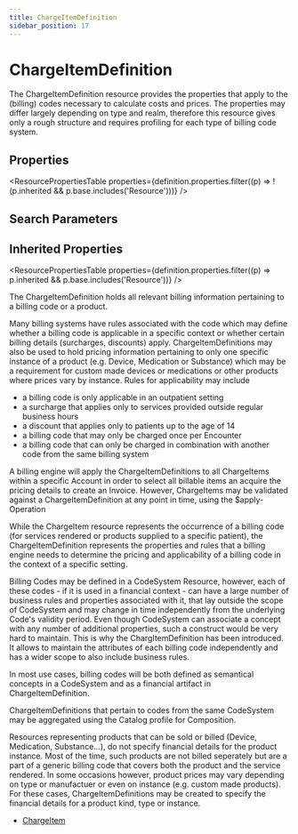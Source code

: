 ```yaml
---
title: ChargeItemDefinition
sidebar_position: 17
---
```



# ChargeItemDefinition

The <Link to="/docs/api/fhir/resources/chargeitemdefinition">ChargeItemDefinition</Link> resource provides the properties that apply to the (billing) codes necessary to calculate costs and prices. The properties may differ largely depending on type and realm, therefore this resource gives only a rough structure and requires profiling for each type of billing code system.

<Tabs queryString="section">
  <TabItem value="schema" label="Schema" default>

## Properties

<ResourcePropertiesTable
  properties={definition.properties.filter((p) => !(p.inherited && p.base.includes('Resource')))}
/>

## Search Parameters

<SearchParamsTable searchParams={definition.searchParameters} />

## Inherited Properties

<ResourcePropertiesTable properties={definition.properties.filter((p) => p.inherited && p.base.includes('Resource'))} />

  </TabItem>
<TabItem value="usage" label="Usage">
<div>   <a name="scope"></a>      <p> The <Link to="/docs/api/fhir/resources/chargeitemdefinition">ChargeItemDefinition</Link> holds all relevant billing information pertaining to a billing code or a product.   </p>   <p> Many billing systems have rules associated with the code which may define whether a billing code is applicable in a specific context or whether certain billing details (surcharges, discounts) apply.  <Link to="/docs/api/fhir/resources/chargeitemdefinition">ChargeItemDefinitions</Link> may also be used to hold pricing information pertaining to only one specific instance of a product (e.g. <Link to="/docs/api/fhir/resources/device">Device</Link>, <Link to="/docs/api/fhir/resources/medication">Medication</Link> or <Link to="/docs/api/fhir/resources/substance">Substance</Link>) which may be a requirement for custom made devices or medications or other products where prices vary by instance.   Rules for applicability may include    </p><ul>     <li>a billing code is only applicable in an outpatient setting</li>     <li>a surcharge that applies only to services provided outside regular business hours</li>     <li>a discount that applies only to patients up to the age of 14</li>     <li>a billing code that may only be charged once per <Link to="/docs/api/fhir/resources/encounter">Encounter</Link></li>     <li>a billing code that can only be charged in combination with another code from the same billing system</li>    </ul>   <p></p>   <p> A billing engine will apply the <Link to="/docs/api/fhir/resources/chargeitemdefinition">ChargeItemDefinitions</Link> to all <Link to="/docs/api/fhir/resources/chargeitem">ChargeItems</Link> within a specific <Link to="/docs/api/fhir/resources/account">Account</Link> in order to select all billable items  an acquire the pricing details to create an <Link to="/docs/api/fhir/resources/invoice">Invoice</Link>. However, <Link to="/docs/api/fhir/resources/chargeitem">ChargeItems</Link> may be validated against a <Link to="/docs/api/fhir/resources/chargeitemdefinition">ChargeItemDefinition</Link> at any point in time, using the $apply-Operation   </p>  </div>
</TabItem>
<TabItem value="relationships" label="Relationships">
<div>      <p>   While the <Link to="/docs/api/fhir/resources/chargeitem">ChargeItem</Link> resource represents the occurrence of a billing code (for services rendered or products supplied to a specific patient), the <Link to="/docs/api/fhir/resources/chargeitemdefinition">ChargeItemDefinition</Link> represents the properties and rules that a billing engine needs to determine the pricing and applicability of a billing code in the context of a specific setting.   </p><p>   Billing Codes may be defined in a <Link to="/docs/api/fhir/resources/codesystem">CodeSystem</Link> Resource, however, each of these codes - if it is used in a financial context - can have a large number of business rules and properties associated with it, that lay outside the scope of <Link to="/docs/api/fhir/resources/codesystem">CodeSystem</Link> and may change in time independently from the underlying Code's validity period.   Even though <Link to="/docs/api/fhir/resources/codesystem">CodeSystem</Link> can associate a concept with any number of additional properties, such a construct would be very hard to maintain. This is why the ChargItemDefinition has been introduced. It allows to maintain the attributes of each billing code independently and has a wider scope to also include business rules.   </p><p>   In most use cases, billing codes will be both defined as semantical concepts in a <Link to="/docs/api/fhir/resources/codesystem">CodeSystem</Link> and as a financial artifact in <Link to="/docs/api/fhir/resources/chargeitemdefinition">ChargeItemDefinition</Link>.   </p><p>   <Link to="/docs/api/fhir/resources/chargeitemdefinition">ChargeItemDefinitions</Link> that pertain to codes from the same <Link to="/docs/api/fhir/resources/codesystem">CodeSystem</Link> may be aggregated using the Catalog profile for <Link to="/docs/api/fhir/resources/composition">Composition</Link>.    </p><p>   Resources representing products that can be sold or billed (Device, <Link to="/docs/api/fhir/resources/medication">Medication</Link>, <Link to="/docs/api/fhir/resources/substance">Substance</Link>...), do not specify financial details for the product instance. Most of the time, such products are not billed seperately but are a part of a generic billing code that covers both the product and the service rendered.    In some occasions however, product prices may vary depending on type or manufactuer or even on instance (e.g. custom made products). For these cases,  <Link to="/docs/api/fhir/resources/chargeitemdefinition">ChargeItemDefinitions</Link> may be created to specify the financial details for a product kind, type or instance.   </p>  </div>
</TabItem>

<TabItem value="referencedBy" label="Referenced By">
<ul><li><a href="/docs/api/fhir/resources/chargeitem">ChargeItem</a></li></ul>
</TabItem>
</Tabs>
